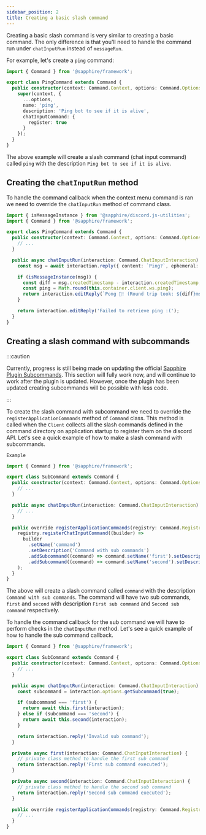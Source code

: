 ```yaml
---
sidebar_position: 2
title: Creating a basic slash command
---
```


Creating a basic slash command is very similar to creating a basic command. The only difference is that you'll need to
handle the command run under `chatInputRun` instead of `messageRun`.

For example, let's create a `ping` command:

```typescript ts2esm2cjs|{4-13}|{4-13}
import { Command } from '@sapphire/framework';

export class PingCommand extends Command {
  public constructor(context: Command.Context, options: Command.Options) {
    super(context, {
      ...options,
      name: 'ping',
      description: 'Ping bot to see if it is alive',
      chatInputCommand: {
        register: true
      }
    });
  }
}
```

The above example will create a slash command (chat input command) called `ping` with the description
`Ping bot to see if it is alive`.

## Creating the `chatInputRun` method

To handle the command callback when the context menu command is ran we need to override the `chatInputRun` method of
command class.

```typescript ts2esm2cjs|{9-19}|{9-19}
import { isMessageInstance } from '@sapphire/discord.js-utilities';
import { Command } from '@sapphire/framework';

export class PingCommand extends Command {
  public constructor(context: Command.Context, options: Command.Options) {
    // ...
  }

  public async chatInputRun(interaction: Command.ChatInputInteraction) {
    const msg = await interaction.reply({ content: `Ping?`, ephemeral: true, fetchReply: true });

    if (isMessageInstance(msg)) {
      const diff = msg.createdTimestamp - interaction.createdTimestamp;
      const ping = Math.round(this.container.client.ws.ping);
      return interaction.editReply(`Pong 🏓! (Round trip took: ${diff}ms. Heartbeat: ${ping}ms.)`);
    }

    return interaction.editReply('Failed to retrieve ping :(');
  }
}
```

## Creating a slash command with subcommands

:::caution

Currently, progress is still being made on updating the official [Sapphire Plugin Subcommands][saph-plug-subcom]. This
section will fully work now, and will continue to work after the plugin is updated. However, once the plugin has been
updated creating subcommands will be possible with less code.

:::

To create the slash command with subcommand we need to override the `registerApplicationCommands` method of `Command`
class. This method is called when the `Client` collects all the slash commands defined in the command directory on
application startup to register them on the discord API. Let's see a quick example of how to make a slash command with
subcommands.

`Example`

```typescript ts2esm2cjs|{12-28}|{12-28}
import { Command } from '@sapphire/framework';

export class SubCommand extends Command {
  public constructor(context: Command.Context, options: Command.Options) {
    // ...
  }

  public async chatInputRun(interaction: Command.ChatInputInteraction) {
    // ...
  }

  public override registerApplicationCommands(registry: Command.Registry) {
    registry.registerChatInputCommand((builder) =>
      builder
        .setName('command')
        .setDescription('Command with sub commands')
        .addSubcommand((command) => command.setName('first').setDescription('First sub command'))
        .addSubcommand((command) => command.setName('second').setDescription('Second sub command'))
    );
  }
}
```

The above will create a slash command called `command` with the description `Command with sub commands`. The command
will have two sub commands, `first` and `second` with description `First sub command` and `Second sub command`
respectively.

To handle the command callback for the sub command we will have to perform checks in the `chatInputRun` method. Let's
see a quick example of how to handle the sub command callback.

```typescript ts2esm2cjs|{8-18}|{8-18}
import { Command } from '@sapphire/framework';

export class SubCommand extends Command {
  public constructor(context: Command.Context, options: Command.Options) {
    // ...
  }

  public async chatInputRun(interaction: Command.ChatInputInteraction) {
    const subcommand = interaction.options.getSubcommand(true);

    if (subcommand === 'first') {
      return await this.first(interaction);
    } else if (subcommand === 'second') {
      return await this.second(interaction);
    }

    return interaction.reply('Invalid sub command');
  }

  private async first(interaction: Command.ChatInputInteraction) {
    // private class method to handle the first sub command
    return interaction.reply('First sub command executed');
  }

  private async second(interaction: Command.ChatInputInteraction) {
    // private class method to handle the second sub command
    return interaction.reply('Second sub command executed');
  }

  public override registerApplicationCommands(registry: Command.Registry) {
    // ...
  }
}
```

[saph-plug-subcom]: ../plugins/Subcommands/getting-started

